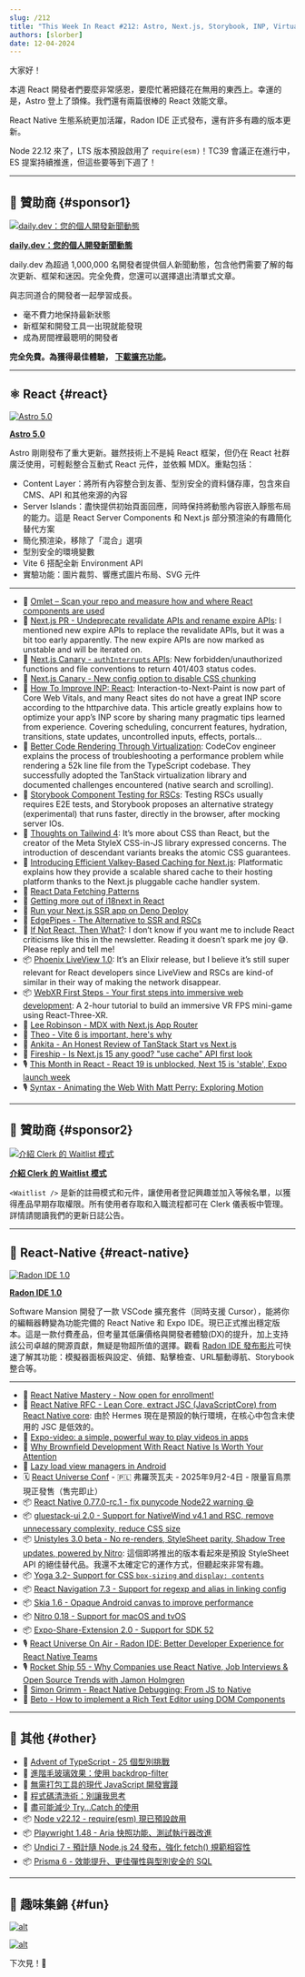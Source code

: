 ```yaml
---
slug: /212
title: "This Week In React #212: Astro, Next.js, Storybook, INP, Virtualization, WebXR, LiveView, Radon, Yoga, Unistyles, gluestack, Expo-Video, Node, Playwright, Prisma, Undici..."
authors: [slorber]
date: 12-04-2024
---
```


大家好！

本週 React 開發者們要麼非常感恩，要麼忙著把錢花在無用的東西上。幸運的是，Astro 登上了頭條。我們還有兩篇很棒的 React 效能文章。

React Native 生態系統更加活躍，Radon IDE 正式發布，還有許多有趣的版本更新。

Node 22.12 來了，LTS 版本預設啟用了 `require(esm)`！TC39 會議正在進行中，ES 提案持續推進，但這些要等到下週了！

<!-- truncate -->


<Support />

---

## 💸 贊助商 {#sponsor1}

[![daily.dev：您的個人開發新聞動態](/emails/issues/212/daily.jpg)](https://daily.dev/w/this-week-in-react)

**[daily.dev：您的個人開發新聞動態](https://daily.dev/w/this-week-in-react)**

daily.dev 為超過 1,000,000 名開發者提供個人新聞動態，包含他們需要了解的每次更新、框架和迷因。完全免費，您還可以選擇退出清單式文章。

與志同道合的開發者一起學習成長。

- 毫不費力地保持最新狀態
- 新框架和開發工具一出現就能發現
- 成為房間裡最聰明的開發者

**完全免費。為獲得最佳體驗，** [**下載擴充功能**](https://chromewebstore.google.com/detail/dailydev-the-homepage-dev/jlmpjdjjbgclbocgajdjefcidcncaied?hl=en)**。**

---

## ⚛️ React {#react}

[![Astro 5.0](/emails/issues/212/astro.jpg)](https://astro.build/blog/astro-5/)

**[Astro 5.0](https://astro.build/blog/astro-5/)**

Astro 剛剛發布了重大更新。雖然技術上不是純 React 框架，但仍在 React 社群廣泛使用，可輕鬆整合互動式 React 元件，並依賴 MDX。重點包括：

- Content Layer：將所有內容整合到友善、型別安全的資料儲存庫，包含來自 CMS、API 和其他來源的內容
- Server Islands：盡快提供初始頁面回應，同時保持將動態內容嵌入靜態布局的能力。這是 React Server Components 和 Next.js 部分預渲染的有趣簡化替代方案
- 簡化預渲染，移除了「混合」選項
- 型別安全的環境變數
- Vite 6 搭配全新 Environment API
- 實驗功能：圖片裁剪、響應式圖片布局、SVG 元件

---

- 💸 [Omlet – Scan your repo and measure how and where React components are used](https://omlet.dev/?utm_campaign=partner_this-week-in-react_newsletter-quick-link-nov-2024)
- 👀 [Next.js PR \- Undeprecate revalidate APIs and rename expire APIs](https://github.com/vercel/next.js/pull/73193): I mentioned new expire APIs to replace the revalidate APIs, but it was a bit too early apparently. The new expire APIs are now marked as unstable and will be iterated on.
- 👀 [Next.js Canary \- `authInterrupts` APIs](https://nextjs.org/docs/canary/app/api-reference/config/next-config-js/authInterrupts): New forbidden/unauthorized functions and file conventions to return 401/403 status codes.
- 👀 [Next.js Canary \- New config option to disable CSS chunking](https://nextjs.org/docs/canary/app/api-reference/config/next-config-js/cssChunking)
- 📜 [How To Improve INP: React](https://kurtextrem.de/posts/improve-inp-react): Interaction-to-Next-Paint is now part of Core Web Vitals, and many React sites do not have a great INP score according to the httparchive data. This article greatly explains how to optimize your app’s INP score by sharing many pragmatic tips learned from experience. Covering scheduling, concurrent features, hydration, transitions, state updates, uncontrolled inputs, effects, portals…
- 📜 [Better Code Rendering Through Virtualization](https://sentry.engineering/blog/better-code-rendering-through-virtualization): CodeCov engineer explains the process of troubleshooting a performance problem while rendering a 52k line file from the TypeScript codebase. They successfully adopted the TanStack virtualization library and documented challenges encountered (native search and scrolling).
- 📜 [Storybook Component Testing for RSCs](https://storybook.js.org/blog/component-testing-rscs/): Testing RSCs usually requires E2E tests, and Storybook proposes an alternative strategy (experimental) that runs faster, directly in the browser, after mocking server IOs.
- 📜 [Thoughts on Tailwind 4](https://nmn.sh/blog/2024-11-30-thoughts-on-tailwind-4): It’s more about CSS than React, but the creator of the Meta StyleX CSS-in-JS library expressed concerns. The introduction of descendant variants breaks the atomic CSS guarantees.
- 📜 [Introducing Efficient Valkey-Based Caching for Next.js](https://blog.platformatic.dev/introducing-efficient-valkey-based-caching-for-nextjs): Platformatic explains how they provide a scalable shared cache to their hosting platform thanks to the Next.js pluggable cache handler system.
- 📜 [React Data Fetching Patterns](https://www.robinwieruch.de/react-data-fetching-patterns/)
- 📜 [Getting more out of i18next in React](https://lingual.dev/blog/getting-more-out-of-i18next-in-react/)
- 📜 [Run your Next.js SSR app on Deno Deploy](https://deno.com/blog/nextjs-on-deno-deploy)
- 📜 [EdgePipes \- The Alternative to SSR and RSCs](https://runspired.com/2024/12/01/edge-pipes.html)
- 📜 [If Not React, Then What?](https://infrequently.org/2024/11/if-not-react-then-what/): I don’t know if you want me to include React criticisms like this in the newsletter. Reading it doesn’t spark me joy 😅. Please reply and tell me\!
- 📦 [Phoenix LiveView 1.0](https://phoenixframework.org/blog/phoenix-liveview-1.0-released): It’s an Elixir release, but I believe it’s still super relevant for React developers since LiveView and RSCs are kind-of similar in their way of making the network disappear.
- 📦 [WebXR First Steps \- Your first steps into immersive web development](https://github.com/meta-quest/webxr-first-steps-react): A 2-hour tutorial to build an immersive VR FPS mini-game using React-Three-XR.
- 🎥 [Lee Robinson \- MDX with Next.js App Router](https://www.youtube.com/watch?v=34bRv6cQezo)
- 🎥 [Theo \- Vite 6 is important, here's why](https://www.youtube.com/watch?v=yT4DWBWm6DM)
- 🎥 [Ankita \- An Honest Review of TanStack Start vs Next.js](https://www.youtube.com/watch?v=D27AfH0pSp8)
- 🎥 [Fireship \- Is Next.js 15 any good? "use cache" API first look](https://www.youtube.com/watch?v=xWkozeculPo)
- 🎙️ [This Month in React \- React 19 is unblocked, Next 15 is 'stable', Expo launch week](https://creators.spotify.com/pod/show/reactiflux/episodes/TMiR-2024-11-React-19-is-unblocked--Next-15-is-stable--Expo-launch-week--The-cool-kids-are-on-BlueSky-e2rn2pu)
- 🎙️ [Syntax \- Animating the Web With Matt Perry: Exploring Motion](https://syntax.fm/show/854/animating-the-web-with-matt-perry-exploring-motion)

<SubscribeFormEmbed placement="middle" />

---

## 💸 贊助商 {#sponsor2}

[![介紹 Clerk 的 Waitlist 模式](/emails/issues/212/clerk.jpg)](https://go.clerk.com/tWHD2yj)

**[介紹 Clerk 的 Waitlist 模式](https://go.clerk.com/tWHD2yj)**

`<Waitlist />` 是新的註冊模式和元件，讓使用者登記興趣並加入等候名單，以獲得產品早期存取權限。所有使用者存取和入職流程都可在 Clerk 儀表板中管理。詳情請閱讀我們的更新日誌公告。

---

## 📱 React-Native {#react-native}

[![Radon IDE 1.0](/emails/issues/212/radon.jpg)](https://ide.swmansion.com/)

**[Radon IDE 1.0](https://ide.swmansion.com/)**

Software Mansion 開發了一款 VSCode 擴充套件（同時支援 Cursor），能將你的編輯器轉變為功能完備的 React Native 和 Expo IDE。現已正式推出穩定版本。這是一款付費產品，但考量其低廉價格與開發者體驗(DX)的提升，加上支持該公司卓越的開源貢獻，無疑是物超所值的選擇。觀看 [Radon IDE 發布影片](https://www.youtube.com/watch?v=07Un9EfE8D4)可快速了解其功能：模擬器面板與設定、偵錯、點擊檢查、URL驅動導航、Storybook整合等。

---

- 💸 [React Native Mastery - Now open for enrollment!](https://notjust.dev/react-native-mastery?utm_source=twir&utm_medium=email)
- 👀 [React Native RFC - Lean Core, extract JSC (JavaScriptCore) from React Native core](https://github.com/react-native-community/discussions-and-proposals/pull/836): 由於 Hermes 現在是預設的執行環境，在核心中包含未使用的 JSC 是低效的。
- 📜 [Expo-video: a simple, powerful way to play videos in apps](https://expo.dev/blog/expo-video-a-simple-powerful-way-to-play-videos-in-apps)
- 📜 [Why Brownfield Development With React Native Is Worth Your Attention](https://www.callstack.com/blog/brownfield-development-with-react-native)
- 📜 [Lazy load view managers in Android](https://yogeshpaliyal.com/quick-tips/rn-tip-lazy-viewmanagers-in-android/)
- 🗓️ [React Universe Conf](https://www.reactuniverseconf.com/?utm_campaign=RUC2025&utm_source=TWIRpartnership&utm_content=savethedate) - 🇵🇱 弗羅茨瓦夫 - 2025年9月2-4日 - 限量盲鳥票現正發售（售完即止）
- 📦 [React Native 0.77.0-rc.1 - fix punycode Node22 warning 😄](https://github.com/facebook/react-native/releases/tag/v0.77.0-rc.1)
- 📦 [gluestack-ui 2.0 - Support for NativeWind v4.1 and RSC, remove unnecessary complexity, reduce CSS size](https://gluestack.io/blogs/gluestack-ui-v2-stable-release-with-nativewind-v4-1-support)
- 📦 [Unistyles 3.0 beta - No re-renders, StyleSheet parity, Shadow Tree updates, powered by Nitro](https://www.reactnativecrossroads.com/posts/unistyles-3-preview): 這個即將推出的版本看起來是預設 StyleSheet API 的絕佳替代品。我還不太確定它的運作方式，但聽起來非常有趣。
- 📦 [Yoga 3.2- Support for CSS `box-sizing` and `display: contents`](https://www.yogalayout.dev/blog/announcing-yoga-3.2)
- 📦 [React Navigation 7.3 - Support for regexp and alias in linking config](https://reactnavigation.org/docs/configuring-links/#matching-regular-expressions)
- 📦 [Skia 1.6 - Opaque Android canvas to improve performance](https://github.com/Shopify/react-native-skia/releases/tag/v1.6.0)
- 📦 [Nitro 0.18 - Support for macOS and tvOS](https://github.com/mrousavy/nitro/releases/tag/v0.18.0)
- 📦 [Expo-Share-Extension 2.0 - Support for SDK 52](https://github.com/MaxAst/expo-share-extension)
- 🎙️ [React Universe On Air - Radon IDE: Better Developer Experience for React Native Teams](https://www.youtube.com/watch?v=-GT6DPk2K_s)
- 🎙️ [Rocket Ship 55 - Why Companies use React Native, Job Interviews & Open Source Trends with Jamon Holmgren](https://share.transistor.fm/s/654cb5cf)
- 🎥 [Simon Grimm - React Native Debugging: From JS to Native](https://www.youtube.com/watch?v=FXn1vUGCci8)
- 🎥 [Beto - How to implement a Rich Text Editor using DOM Components](https://www.youtube.com/watch?v=CxORa1tXMjw)

---

## 🔀 其他 {#other}

- 🎄 [Advent of TypeScript - 25 個型別挑戰](https://www.adventofts.com/)
- 📜 [進階毛玻璃效果：使用 backdrop-filter](https://www.joshwcomeau.com/css/backdrop-filter/)
- 📜 [無需打包工具的現代 JavaScript 開發實踐](https://playfulprogramming.com/posts/modern-js-bundleless)
- 📜 [程式碼清洗術：別讓我思考](https://sapegin.me/blog/dont-make-me-think/)
- 📜 [盡可能減少 Try...Catch 的使用](https://www.joshuakgoldberg.com/blog/try-catch-as-little-as-possible/)
- 📦 [Node v22.12 - require(esm) 現已預設啟用](https://nodejs.org/en/blog/release/v22.12.0)
- 📦 [Playwright 1.48 - Aria 快照功能、測試執行器改進](https://github.com/microsoft/playwright/releases/tag/v1.49.0)
- 📦 [Undici 7 - 預計隨 Node.js 24 發布，強化 fetch() 規範相容性](https://blog.platformatic.dev/undici-v7-is-here)
- 📦 [Prisma 6 - 效能提升、更佳彈性與型別安全的 SQL](https://www.prisma.io/blog/prisma-6-better-performance-more-flexibility-and-type-safe-sql)

---

## 🤭 趣味集錦 {#fun}

[![alt](/emails/issues/212/meme.jpg)](https://bsky.app/profile/astro.build/post/3lcf2lt6xik2p)

[![alt](/emails/issues/212/meme3.jpg)](https://x.com/MicrosoftEdge/status/1862149469610914126)

下次見！👋